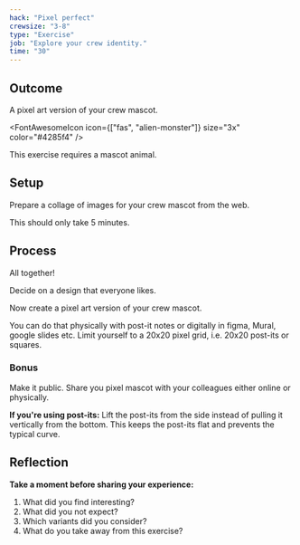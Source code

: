 ```yaml
---
hack: "Pixel perfect"
crewsize: "3-8"
type: "Exercise"
job: "Explore your crew identity."
time: "30"
---
```


## Outcome

A pixel art version of your crew mascot.

<FontAwesomeIcon icon={["fas", "alien-monster"]} size="3x" color="#4285f4" />

This exercise requires a <Link to="../mascot-animals">mascot animal</Link>.

## Setup

Prepare a collage of images for your crew mascot from the web.

This should only take 5 minutes.

## Process

All together!

Decide on a design that everyone likes.

Now create a pixel art version of your crew mascot.

You can do that physically with post-it notes or digitally in figma, Mural, google slides etc.
Limit yourself to a 20x20 pixel grid, i.e. 20x20 post-its or squares.

### Bonus

Make it public.
Share you pixel mascot with your colleagues either online or physically.

**If you're using post-its:**
Lift the post-its from the side instead of pulling it vertically from the bottom.
This keeps the post-its flat and prevents the typical curve.

## Reflection

**Take a moment before sharing your experience:**

1. What did you find interesting?
2. What did you not expect?
3. Which variants did you consider?
4. What do you take away from this exercise?
